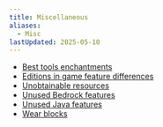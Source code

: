 ```yaml
---
title: Miscellaneous
aliases:
  - Misc
lastUpdated: 2025-05-10
---
```


- [Best tools enchantments](/besttoolsenchantments)
- [Editions in game feature differences](/editionsdiffs)
- [Unobtainable resources](/unobtainableresources)
- [Unused Bedrock features](/unusedbedrockfeatures)
- [Unused Java features](/unusedjavafeatures)
- [Wear blocks](/wearblocks)